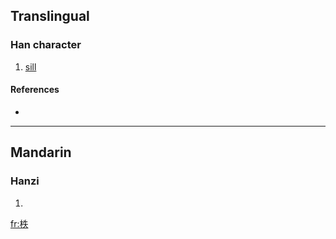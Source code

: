 ==Translingual==

===Han character===
{{Han char|rn=75|rad=木|as=05|sn=9|four=4593<sub>0</sub>|canj=木竹手人 (DHQO)}}

# [[sill]]

====References====
* {{Han ref|kx=0520.050|dkj=14641|dj=0908.040|hdz=21184.070|uh=67E3|ud=26595|bh=CF50|bd=53072}}

----

==Mandarin==

===Hanzi===
{{cmn-hanzi|pin=[[zhí]] ([[zhi2]])|wg=chih<sup>2</sup>}}

# {{defn|Mandarin}}

[[fr:柣]]